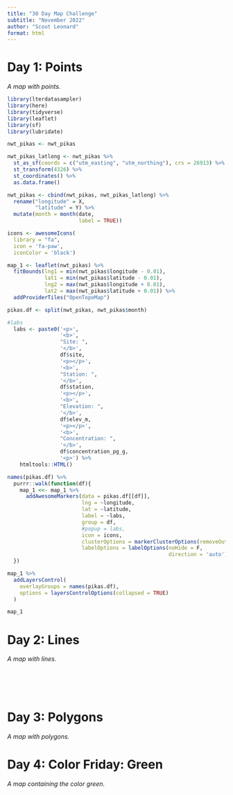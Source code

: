 ```yaml
---
title: "30 Day Map Challenge"
subtitle: "November 2022" 
author: "Scout Leonard"
format: html
---
```


# Day 1: Points

_A map with points._

```r
library(lterdatasampler)
library(here)
library(tidyverse)
library(leaflet)
library(sf)
library(lubridate)
```

```r
nwt_pikas <- nwt_pikas
```

```r
nwt_pikas_latlong <- nwt_pikas %>% 
  st_as_sf(coords = c("utm_easting", "utm_northing"), crs = 26913) %>% 
  st_transform(4326) %>% 
  st_coordinates() %>% 
  as.data.frame()

nwt_pikas <- cbind(nwt_pikas, nwt_pikas_latlong) %>% 
  rename("longitude" = X,
         "latitude" = Y) %>% 
  mutate(month = month(date,
                       label = TRUE))
```

```r
icons <- awesomeIcons(
  library = "fa",
  icon = 'fa-paw',
  iconColor = 'black')

map_1 <- leaflet(nwt_pikas) %>% 
  fitBounds(lng1 = min(nwt_pikas$longitude - 0.01),
            lat1 = min(nwt_pikas$latitude - 0.01),
            lng2 = max(nwt_pikas$longitude + 0.01),
            lat2 = max(nwt_pikas$latitude + 0.01)) %>% 
  addProviderTiles("OpenTopoMap") 

pikas.df <- split(nwt_pikas, nwt_pikas$month)

#labs
  labs <- paste0('<p>',
                 '<b>',
                 "Site: ",
                 '</b>',
                 df$site,
                 '<p></p>',
                 '<b>',
                 "Station: ",
                 '</b>',
                 df$station,
                 '<p></p>',
                 '<b>',
                 "Elevation: ",
                 '</b>',
                 df$elev_m,
                 '<p></p>',
                 '<b>',
                 "Concentration: ",
                 '</b>',
                 df$concentration_pg_g,
                 '<p>') %>% 
    htmltools::HTML()

names(pikas.df) %>%
  purrr::walk(function(df){
    map_1 <<- map_1 %>%
      addAwesomeMarkers(data = pikas.df[[df]],
                        lng = ~longitude,
                        lat = ~latitude,
                        label = ~labs,
                        group = df,
                        #popup = labs,
                        icon = icons,
                        clusterOptions = markerClusterOptions(removeOutsideVisibleBounds = F),
                        labelOptions = labelOptions(noHide = F,
                                                    direction = 'auto'))
  })

map_1 %>%
  addLayersControl(
    overlayGroups = names(pikas.df),
    options = layersControlOptions(collapsed = TRUE)
  )
```

```r
map_1
```

# Day 2: Lines

_A map with lines._

```r

```

```r

```

```r

```

```r

```

```r

```

# Day 3: Polygons

_A map with polygons._ 

# Day 4: Color Friday: Green 

_A map containing the color green._ 

